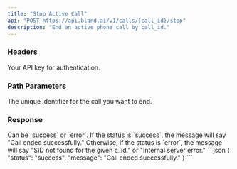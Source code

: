 ```yaml
---
title: "Stop Active Call"
api: "POST https://api.bland.ai/v1/calls/{call_id}/stop"
description: "End an active phone call by call_id."
---
```


### Headers

<ParamField header="authorization" type="string" required>
  Your API key for authentication.
</ParamField>

### Path Parameters

<ParamField path="call_id" type="string" required>
  The unique identifier for the call you want to end.
</ParamField>

### Response

<ResponseField name="status" type="string">
  Can be `success` or `error`.
</ResponseField>

<ResponseField name="message" type="string">
  If the status is `success`, the message will say "Call ended successfully." Otherwise, if the status is `error`, the
  message will say "SID not found for the given c_id." or "Internal server error."
</ResponseField>

<ResponseExample>
```json
{
  "status": "success",
  "message": "Call ended successfully."
}
```
</ResponseExample>
